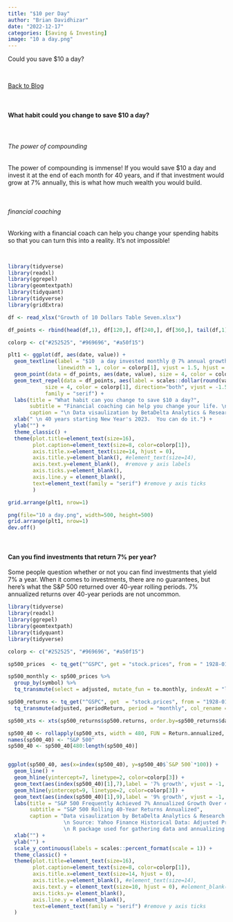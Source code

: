 ```yaml
---
title: "$10 per Day"
author: "Brian Davidhizar"
date: "2022-12-17"
categories: [Saving & Investing]
image: "10 a day.png"
---
```


Could you save \$10 a day?

<br>

[Back to Blog](https://betadelta-analytics-research.github.io/website/blog_page.html)

<br>

#### What habit could you change to save \$10 a day?

<br>

###### The power of compounding

The power of compounding is immense! If you would save \$10 a day and invest it at the end of each month for 40 years, and if that investment would grow at 7% annually, this is what how much wealth you would build.

<br>

###### financial coaching

Working with a financial coach can help you change your spending habits so that you can turn this into a reality. It's not impossible!

<br>

```r
library(tidyverse)
library(readxl)
library(ggrepel)
library(geomtextpath)
library(tidyquant)
library(tidyverse)
library(gridExtra)

df <- read_xlsx("Growth of 10 Dollars Table Seven.xlsx")

df_points <- rbind(head(df,1), df[120,], df[240,], df[360,], tail(df,1))

colorp <- c("#252525", "#969696", "#a50f15")

plt1 <- ggplot(df, aes(date, value)) + 
  geom_textline(label = "$10  a day invested monthly @ 7% annual growth.", 
                linewidth = 1, color = colorp[1], vjust = 1.5, hjust = 0.75, family = "serif", size = 5) +
  geom_point(data = df_points, aes(date, value), size = 4, color = colorp[3], family = "serif") +
  geom_text_repel(data = df_points, aes(label = scales::dollar(round(value,0))), 
            size = 4, color = colorp[1], direction="both", vjust = -1.5, hjust = 1.2, point.padding = 10, 
            family = "serif") + 
  labs(title = "What habit can you change to save $10 a day?",
       subtitle = "Financial coaching can help you change your life. \n7% annual return on investment is no guarantee, but totally doable.",
       caption = "\n Data visaulization by BetaDelta Analytics & Research") + 
  xlab(" \n 40 years starting New Year's 2023.  You can do it.") +
  ylab("") +
  theme_classic() +
  theme(plot.title=element_text(size=16),
        plot.caption=element_text(size=8, color=colorp[1]),
        axis.title.x=element_text(size=14, hjust = 0),
        axis.title.y=element_blank(), #element_text(size=14),
        axis.text.y=element_blank(),  #remove y axis labels
        axis.ticks.y=element_blank(),
        axis.line.y = element_blank(),
        text=element_text(family = "serif") #remove y axis ticks
        )

grid.arrange(plt1, nrow=1)

```

```r
png(file="10 a day.png", width=500, height=500)
grid.arrange(plt1, nrow=1)
dev.off()
```

<br>

#### Can you find investments that return 7% per year?

Some people question whether or not you can find investments that yield 7% a year.  When it comes to investments, there are no guarantees, but here's what the S&P 500 returned over 40-year rolling periods.  7% annualized returns over 40-year periods are not uncommon.

```r
library(tidyverse)
library(readxl)
library(ggrepel)
library(geomtextpath)
library(tidyquant)
library(tidyverse)

colorp <- c("#252525", "#969696", "#a50f15")

sp500_prices  <- tq_get("^GSPC", get = "stock.prices", from = " 1928-01-01")

sp500_monthly <- sp500_prices %>%
  group_by(symbol) %>%
  tq_transmute(select = adjusted, mutate_fun = to.monthly, indexAt = "lastof")

sp500_returns <- tq_get("^GSPC", get  = "stock.prices", from = "1928-01-01", to   = "2022-11-30") %>%
  tq_transmute(adjusted, periodReturn, period = "monthly", col_rename = "sp500.returns")

sp500_xts <- xts(sp500_returns$sp500.returns, order.by=sp500_returns$date)

sp500_40 <- rollapply(sp500_xts, width = 480, FUN = Return.annualized, fill = 0) 
names(sp500_40) <- "S&P 500"
sp500_40 <- sp500_40[480:length(sp500_40)]


ggplot(sp500_40, aes(x=index(sp500_40), y=sp500_40$`S&P 500`*100)) + 
  geom_line() +
  geom_hline(yintercept=7, linetype=2, color=colorp[3]) +
  geom_text(aes(index(sp500_40)[1],7),label = '7% growth', vjust = -1, hjust=.3, color=colorp[3], family='serif', size=4) +
  geom_hline(yintercept=9, linetype=2, color=colorp[3]) +
  geom_text(aes(index(sp500_40)[1],9),label = '9% growth', vjust = -1, hjust=.3, color=colorp[3], family='serif', size=4) +
  labs(title = "S&P 500 Frequently Achieved 7% Annualized Growth Over 40-Year Periods",
       subtitle = "S&P 500 Rolling 40-Year Returns Annualized",
       caption = "Data visaulization by BetaDelta Analytics & Research
                  \n Source: Yahoo Finance Historical Data: Adjusted Prices for ^GSPC
                  \n R package used for gathering data and annualizing returns: tidyquant") + 
  xlab("") +
  ylab("") +
  scale_y_continuous(labels = scales::percent_format(scale = 1)) +
  theme_classic() +
  theme(plot.title=element_text(size=16),
        plot.caption=element_text(size=8, color=colorp[1]),
        axis.title.x=element_text(size=14, hjust = 0),
        axis.title.y=element_blank(), #element_text(size=14),
        axis.text.y = element_text(size=10, hjust = 0), #element_blank(),  #remove y axis labels
        axis.ticks.y= element_blank(),
        axis.line.y = element_blank(),
        text=element_text(family = "serif") #remove y axis ticks
  )
```